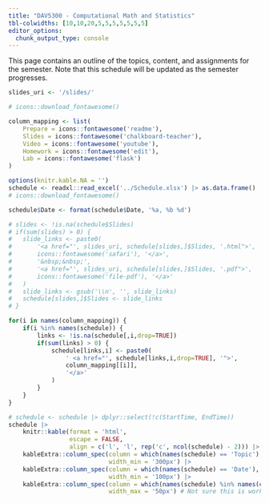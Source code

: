 ```yaml
---
title: "DAV5300 - Computational Math and Statistics"
tbl-colwidths: [10,10,20,5,5,5,5,5,5,5]
editor_options: 
  chunk_output_type: console
---
```


This page contains an outline of the topics, content, and assignments for the semester.
Note that this schedule will be updated as the semester progresses.


```r
slides_uri <- '/slides/'

# icons::download_fontawesome()

column_mapping <- list(
	Prepare = icons::fontawesome('readme'),
	Slides = icons::fontawesome('chalkboard-teacher'),
	Video = icons::fontawesome('youtube'),
	Homework = icons::fontawesome('edit'),
	Lab = icons::fontawesome('flask')
)

options(knitr.kable.NA = '')
schedule <- readxl::read_excel('../Schedule.xlsx') |> as.data.frame()
# icons::download_fontawesome()

schedule$Date <- format(schedule$Date, '%a, %b %d')

# slides <- !is.na(schedule$Slides)
# if(sum(slides) > 0) {
# 	slide_links <- paste0(
# 		'<a href="', slides_uri, schedule[slides,]$Slides, '.html">', 
# 		icons::fontawesome('safari'), '</a>',
# 		'&nbsp;&nbsp;',
# 		'<a href="', slides_uri, schedule[slides,]$Slides, '.pdf">', 
# 		icons::fontawesome('file-pdf'), '</a>'
# 	)
# 	slide_links <- gsub('\\n', '', slide_links)
# 	schedule[slides,]$Slides <- slide_links
# }

for(i in names(column_mapping)) {
	if(i %in% names(schedule)) {
		links <- !is.na(schedule[,i,drop=TRUE])
		if(sum(links) > 0) {
			schedule[links,i] <- paste0(
				' <a href="', schedule[links,i,drop=TRUE], '">',
				column_mapping[[i]],
				'</a>'
			)
		}
	}
}

# schedule <- schedule |> dplyr::select(!c(StartTime, EndTime))
schedule |>
	knitr::kable(format = 'html',
				 escape = FALSE, 
				 align = c('l', 'l', rep('c', ncol(schedule) - 2))) |>
	kableExtra::column_spec(column = which(names(schedule) == 'Topic'),
							width_min = '300px') |>
	kableExtra::column_spec(column = which(names(schedule) == 'Date'),
							width_min = '100px') |>
	kableExtra::column_spec(column = which(names(schedule) %in% names(column_mapping)),
							width_max = '50px') # Not sure this is working
```



